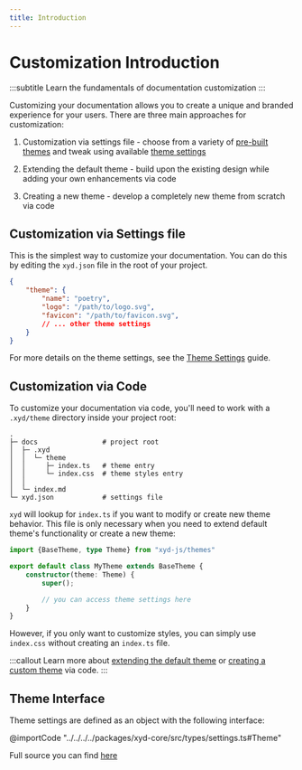 ```yaml
---
title: Introduction
---
```


# Customization Introduction
:::subtitle
Learn the fundamentals of documentation customization
:::

Customizing your documentation allows you to create a unique and branded experience for your users.
There are three main approaches for customization:

1. Customization via settings file - choose from a variety of [pre-built themes](/docs/guides/themes) 
and tweak using available [theme settings](/docs/guides/theme-settings)

2. Extending the default theme - build upon the existing design while adding your own enhancements via code

3. Creating a new theme - develop a completely new theme from scratch via code

## Customization via Settings file
This is the simplest way to customize your documentation.
 You can do this by editing the `xyd.json` file in the root of your project.

```json
{
    "theme": {
        "name": "poetry",
        "logo": "/path/to/logo.svg",
        "favicon": "/path/to/favicon.svg",
        // ... other theme settings
    }
}
```
For more details on the theme settings, see the [Theme Settings](/docs/guides/theme-settings) guide.

## Customization via Code
To customize your documentation via code, you'll need to work with a `.xyd/theme` directory inside your project root:
```
.
├─ docs                # project root
│  ├─ .xyd
│  │  └─ theme
│  │     ├─ index.ts   # theme entry
│  │     └─ index.css  # theme styles entry
│  │  
│  └─ index.md
└─ xyd.json            # settings file
```

<code>xyd</code> will lookup for `index.ts` if you want to modify or create new theme behavior. 
This file is only necessary when you need to extend default theme's functionality or create a new theme:

```ts
import {BaseTheme, type Theme} from "xyd-js/themes"

export default class MyTheme extends BaseTheme {
    constructor(theme: Theme) {
        super();

        // you can access theme settings here
    }
}
```

However, if you only want to customize styles, you can simply use `index.css` without creating an `index.ts` file.


:::callout
Learn more about [extending the default theme](/docs/guides/extending-default-theme)
or [creating a custom theme](/docs/guides/custom-theme) via code.
:::

## Theme Interface

Theme settings are defined as an object with the following interface:

@importCode "../../../../packages/xyd-core/src/types/settings.ts#Theme"


Full source you can find [here](https://github.com/livesession/xyd/blob/master/packages/xyd-core/src/types/settings.ts)
